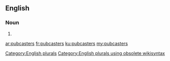 ==English==

===Noun===
{{head|en}}

# {{plural of|pubcaster}}

[[Category:English plurals]][[Category:English plurals using obsolete wikisyntax]]

[[ar:pubcasters]]
[[fr:pubcasters]]
[[ku:pubcasters]]
[[my:pubcasters]]